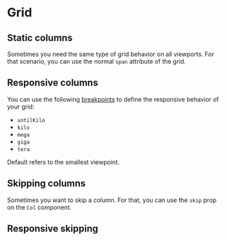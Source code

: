 
<Meta title="Layout/Grid" />

# Grid

<Status variant="stable" />

## Static columns

Sometimes you need the same type of grid behavior on all viewports. For that
scenario, you can use the normal `span` attribute of the grid.

<Story of={Stories.StaticColumns} />

## Responsive columns

You can use the following [breakpoints](Features/Theme/Docs) to define the
responsive behavior of your grid:

- `untilKilo`
- `kilo`
- `mega`
- `giga`
- `tera`

<Story of={Stories.ResponsiveColumns} />

Default refers to the smallest viewpoint.

## Skipping columns

Sometimes you want to skip a column. For that, you can use the `skip` prop on
the `Col` component.

<Story of={Stories.SkippingColumns} />

## Responsive skipping

<Story of={Stories.ResponsiveSkipping} />
